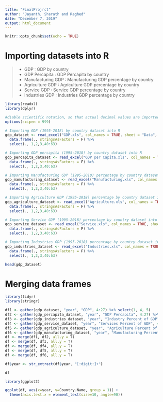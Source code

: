 ---
title: "FinalProjrct"
author: "Jayanth, Sharath and Raghed"
date: "December 7, 2019"
output: html_document
---

```{r setup, include=FALSE}
knitr::opts_chunk$set(echo = TRUE)
```

# Importing datasets into R
 >
 - GDP                : GDP by country
 - GDP Percapita      : GDP Percapita by country
 - Manufacturing GDP  : Manufacturing GDP percentage by country
 - Agriculture GDP    : Agriculture GDP percentage by country
 - Service GDP        : Service GDP percentage by country
 - Industries GDP     : Industries GDP percentage by country

```{r}

library(readxl)
library(dplyr)

#diable scientific notation, so that actual decimal values are imported instead of exponential factors
options(scipen = 999)

# Importing GDP (1995-2018) by country dataset into R
gdp_dataset <- read_excel("GDP.xls", col_names = TRUE, sheet = "Data", skip = 3) %>%
  data.frame(., stringsAsFactors = F) %>%
  select(., 1,2,3,40:63)

# Importing GDP percapita (1995-2018) by country dataset into R
gdp_percapita_dataset <- read_excel("GDP per Capita.xls", col_names = TRUE, sheet = "Data", skip = 3) %>%
  data.frame(., stringsAsFactors = F) %>%
  select(., 1,2,3,40:63)

# Importing Manufacturing GDP (1995-2018) percentage by country dataset into R
gdp_manufacturing_dataset <- read_excel("Manufacturing.xls", col_names = TRUE, sheet = "Data", skip = 3) %>%
  data.frame(., stringsAsFactors = F) %>%
  select(., 1,2,3,40:63)

# Importing Agriculture GDP (1995-2018) percentage by country dataset into R
gdp_agriculture_dataset <- read_excel("Agriculture.xls", col_names = TRUE, sheet = "Data", skip = 3) %>%
  data.frame(., stringsAsFactors = F) %>%
  select(., 1,2,3,40:63)

# Importing Service GDP (1995-2018) percentage by country dataset into R
gdp_service_dataset <- read_excel("Service.xls", col_names = TRUE, sheet = "Data", skip = 3) %>%
  data.frame(., stringsAsFactors = F) %>%
  select(., 1,2,3,40:63)

# Importing Industries GDP (1995-2018) percentage by country dataset into R
gdp_industries_dataset <- read_excel("Industries.xls", col_names = TRUE, sheet = "Data", skip = 3) %>%
  data.frame(., stringsAsFactors = F) %>%
  select(., 1,2,3,40:63)

head(gdp_dataset)

```


# Merging data frames

```{r}

library(tidyr)
library(stringr)

df1 <- gather(gdp_dataset, "year", "GDP", 4:27) %>% select(1, 4, 5)
df2 <- gather(gdp_percapita_dataset, "year", "GDP Percapita", 4:27) %>% select(1, 4, 5)
df3 <- gather(gdp_industries_dataset, "year", "Industry Percent of GDP", 4:27) %>% select(1, 4, 5)
df4 <- gather(gdp_service_dataset, "year", "Services Percent of GDP", 4:27) %>% select(1, 4, 5)
df5 <- gather(gdp_agriculture_dataset, "year", "Agriculture Percent of GDP", 4:27) %>% select(1, 4, 5)
df6 <- gather(gdp_manufacturing_dataset, "year", "Manufacturing Percent of GDP", 4:27) %>% select(1, 4, 5)
df <- merge(df1, df2, all.y = T)
df <- merge(df, df3, all.y = T)
df <- merge(df, df4, all.y = T)
df <- merge(df, df5, all.y = T)
df <- merge(df, df6, all.y = T)

df$year <- str_extract(df$year, "[:digit:]+")

df
```


```{r}
library(ggplot2)

ggplot(df, aes(x=year, y=Country.Name, group = 1)) +
  theme(axis.text.x = element_text(size=10, angle=90))
 
```